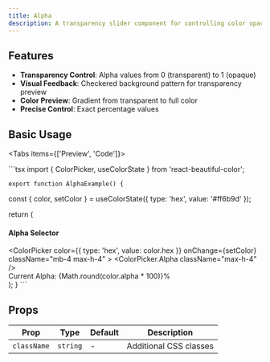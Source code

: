 ```yaml
---
title: Alpha
description: A transparency slider component for controlling color opacity
---
```



## Features

- **Transparency Control**: Alpha values from 0 (transparent) to 1 (opaque)
- **Visual Feedback**: Checkered background pattern for transparency preview
- **Color Preview**: Gradient from transparent to full color
- **Precise Control**: Exact percentage values

## Basic Usage

<Tabs items={['Preview', 'Code']}>
  <Tab value="Preview">
    <AlphaExample />
  </Tab>
  
  <Tab value="Code">
    ```tsx
    import { ColorPicker, useColorState } from 'react-beautiful-color';

    export function AlphaExample() {
  const { color, setColor } = useColorState({ type: 'hex', value: '#ff6b9d' });

  return (
    <div className="p-6">
      <div className="max-w-md">
        <h4 className="mb-3 text-sm font-medium">Alpha Selector</h4>
        <ColorPicker
          color={{ type: 'hex', value: color.hex }}
          onChange={setColor}
          className="mb-4 max-h-4"
        >
          <ColorPicker.Alpha className="max-h-4" />
        </ColorPicker>
        <div className="space-y-1 text-sm">
          <div>Current Alpha: {Math.round(color.alpha * 100)}%</div>
        </div>
      </div>
    </div>
  );
}
    ```
  </Tab>
</Tabs>

## Props

| Prop | Type | Default | Description |
|------|------|---------|-------------|
| `className` | `string` | - | Additional CSS classes |



